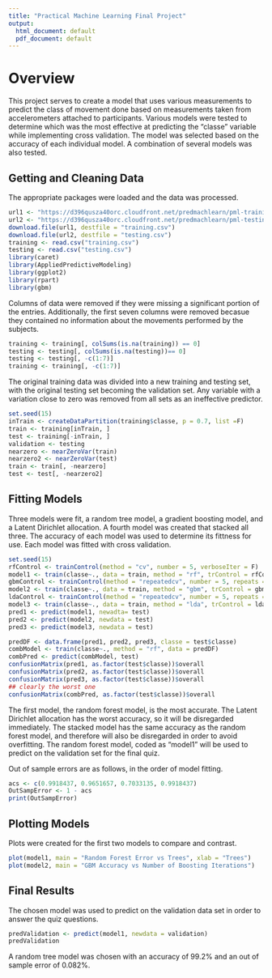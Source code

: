 ```yaml
---
title: "Practical Machine Learning Final Project"
output:
  html_document: default
  pdf_document: default
---
```

# Overview
This project serves to create a model that uses various measurements to predict the class of movement done based on measurements taken from accelerometers attached to participants. Various models were tested to determine which was the most effective at predicting the "classe" variable while implementing cross validation. The model was selected based on the accuracy of each individual model. A combination of several models was also tested. 

## Getting and Cleaning Data
The appropriate packages were loaded and the data was processed. 
``` r
url1 <- "https://d396qusza40orc.cloudfront.net/predmachlearn/pml-training.csv"
url2 <- "https://d396qusza40orc.cloudfront.net/predmachlearn/pml-testing.csv"
download.file(url1, destfile = "training.csv")
download.file(url2, destfile = "testing.csv")
training <- read.csv("training.csv")
testing <- read.csv("testing.csv")
library(caret)
library(AppliedPredictiveModeling)
library(ggplot2)
library(rpart)
library(gbm)
```
Columns of data were removed if they were missing a significant portion of the entries. Additionally, the first seven columns were removed becasue they contained no information about the movements performed by the subjects. 
``` r
training <- training[, colSums(is.na(training)) == 0]
testing <- testing[, colSums(is.na(testing))== 0]
testing <- testing[, -c(1:7)]
training <- training[, -c(1:7)]
```
The original training data was divided into a new training and testing set, with the original testing set becoming the validation set. Any variable with a variation close to zero was removed from all sets as an ineffective predictor. 
``` r
set.seed(15)
inTrain <- createDataPartition(training$classe, p = 0.7, list =F)
train <- training[inTrain, ]
test <- training[-inTrain, ]
validation <- testing
nearzero <- nearZeroVar(train)
nearzero2 <- nearZeroVar(test)
train <- train[, -nearzero]
test <- test[, -nearzero2]
```
## Fitting Models 
Three models were fit, a random tree model, a gradient boosting model, and a Latent Dirichlet allocation. A fourth model was created that stacked all three. The accuracy of each model was used to determine its fittness for use. Each model was fitted with cross validation.  
``` r
set.seed(15)
rfControl <- trainControl(method = "cv", number = 5, verboseIter = F)
model1 <- train(classe~., data = train, method = "rf", trControl = rfControl)
gbmControl <- trainControl(method = "repeatedcv", number = 5, repeats = 1)
model2 <- train(classe~., data = train, method = "gbm", trControl = gbmControl, verbose = F)
ldaControl <- trainControl(method = "repeatedcv", number = 5, repeats = 1)
model3 <- train(classe~., data = train, method = "lda", trControl = ldaControl)
pred1 <- predict(model1, newadta= test)
pred2 <- predict(model2, newdata = test)
pred3 <- predict(model3, newdata = test)
```
``` r
predDF <- data.frame(pred1, pred2, pred3, classe = test$classe)
combModel <- train(classe~., method = "rf", data = predDF)
combPred <- predict(combModel, test)
confusionMatrix(pred1, as.factor(test$classe))$overall
confusionMatrix(pred2, as.factor(test$classe))$overall
confusionMatrix(pred3, as.factor(test$classe))$overall
## clearly the worst one 
confusionMatrix(combPred, as.factor(test$classe))$overall
```
The first model, the random forest model, is the most accurate. The Latent Dirichlet allocation has the worst accuracy, so it will be disregarded immediately. The stacked model has the same accuracy as the random forest model, and therefore will also be disregarded in order to avoid overfitting. The random forest model, coded as "model1" will be used to predict on the validation set for the final quiz. 

Out of sample errors are as follows, in the order of model fitting. 
``` r
acs <- c(0.9918437, 0.9651657, 0.7033135, 0.9918437)
OutSampError <- 1 - acs
print(OutSampError)
```
## Plotting Models
Plots were created for the first two models to compare and contrast. 
``` r
plot(model1, main = "Random Forest Error vs Trees", xlab = "Trees")
plot(model2, main = "GBM Accuracy vs Number of Boosting Iterations")
```
## Final Results
The chosen model was used to predict on the validation data set in order to answer the quiz questions. 
``` r
predValidation <- predict(model1, newdata = validation) 
predValidation 
```
A random tree model was chosen with an accuracy of 99.2% and an out of sample error of 0.082%. 
